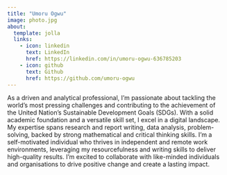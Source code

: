 ```yaml
---
title: "Umoru Ogwu"
image: photo.jpg
about:
  template: jolla
  links:
    - icon: linkedin
      text: LinkedIn
      href: https://linkedin.com/in/umoru-ogwu-636785203
    - icon: github
      text: Github
      href: https://github.com/umoru-ogwu
---
```


As a driven and analytical professional, I'm passionate about tackling the world's most pressing challenges and contributing to the achievement of the United Nation's Sustainable Development Goals (SDGs). With a solid academic foundation and a versatile skill set, I excel in a digital landscape. My expertise spans research and report writing, data analysis, problem-solving, backed by strong mathematical and critical thinking skills. I'm a self-motivated individual who thrives in independent and remote work environments, leveraging my resourcefulness and writing skills to deliver high-quality results. I'm excited to collaborate with like-minded individuals and organisations to drive positive change and create a lasting impact.
